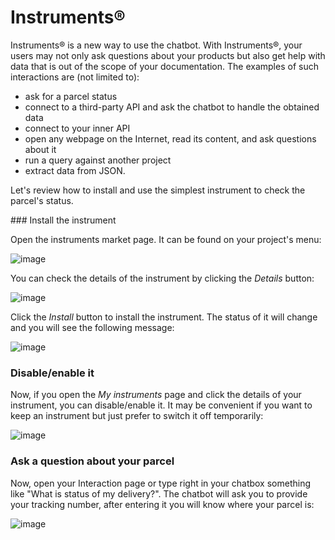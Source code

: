 
# Instruments®

Instruments® is a new way to use the chatbot. With Instruments®, your users may not only ask questions about your products but also get help with data that is out of the scope of your documentation. The examples of such interactions are (not limited to):

- ask for a parcel status
- connect to a third-party API and ask the chatbot to handle the obtained data
- connect to your inner API
- open any webpage on the Internet, read its content, and ask questions about it
- run a query against another project
- extract data from JSON.

Let's review how to install and use the simplest instrument to check the parcel's status.

<Steps>
  ### Install the instrument

  Open the instruments market page. It can be found on your project's menu:

  ![image](https://github.com/StubbornDeer/enum-docs-nextra/assets/91156314/44f1c019-3695-42f6-8dc3-ac6d45128c02)

You can check the details of the instrument by clicking the *Details* button:

![image](https://github.com/StubbornDeer/enum-docs-nextra/assets/91156314/dfad1b83-c81b-4ccd-841d-42bda3f6d8b4)

Click the *Install* button to install the instrument. The status of it will change and you will see the following message:

![image](https://github.com/StubbornDeer/enum-docs-nextra/assets/91156314/1efc7a21-65f6-46e9-95d3-1df27e3ac1cd)


### Disable/enable it

Now, if you open the *My instruments* page and click the details of your instrument, you can disable/enable it. It may be convenient if you want to keep an instrument but just prefer to switch it off temporarily:

![image](https://github.com/StubbornDeer/enum-docs-nextra/assets/91156314/55801068-0286-4bff-9c5c-b01cf57457f7)


  ### Ask a question about your parcel

Now, open your Interaction page or type right in your chatbox something like "What is status of my delivery?". The chatbot will ask you to provide your tracking number, after entering it you will know where your parcel is:

![image](https://github.com/StubbornDeer/enum-docs-nextra/assets/91156314/358a25c5-83b2-4749-abf3-84dccdaeceeb)

  
</Steps>
